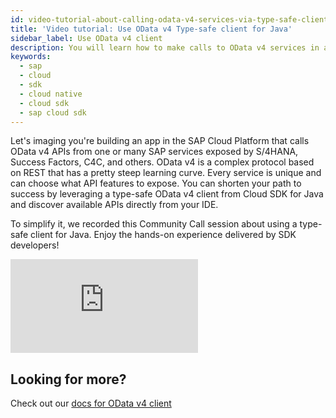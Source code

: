 ```yaml
---
id: video-tutorial-about-calling-odata-v4-services-via-type-safe-client
title: 'Video tutorial: Use OData v4 Type-safe client for Java'
sidebar_label: Use OData v4 client
description: You will learn how to make calls to OData v4 services in a fluent and type-safe way by leveraging type-safe client provided by sap cloud SDK for Java.
keywords:
  - sap
  - cloud
  - sdk
  - cloud native
  - cloud sdk
  - sap cloud sdk
---
```


Let's imaging you're building an app in the SAP Cloud Platform that calls OData v4 APIs from one or many SAP services exposed by S/4HANA, Success Factors, C4C, and others.
OData v4 is a complex protocol based on REST that has a pretty steep learning curve.
Every service is unique and can choose what API features to expose.
You can shorten your path to success by leveraging a type-safe OData v4 client from Cloud SDK for Java and discover available APIs directly from your IDE.

To simplify it, we recorded this Community Call session about using a type-safe client for Java.
Enjoy the hands-on experience delivered by SDK developers!

<div class="sdk-video-container">
  <iframe
    class="sdk-video"
    src="https://youtube.com/embed/p_JTapzii_I?start=937"
    frameborder="0"
    allow="accelerometer; autoplay; encrypted-media; gyroscope; picture-in-picture"
    allowfullscreen
  ></iframe>
</div>

## Looking for more?

Check out our [docs for OData v4 client](../features/odata/type-safe-client-odata-v4.mdx)
